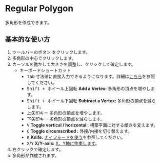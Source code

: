 
# Regular Polygon

<Reference shortcut='' command='Polygon' button='ツールバー' />

多角形を作成できます。

## 基本的な使い方

1. ツールバーのボタン <ButtonIcon type="button-regular-polygon" /> をクリックします。
2. 多角形の中心でクリックします。
3. カーソルを動かして大きさを調整し、クリックして確定します。
   - <Kst>キーボードショートカット</Kst>
      - <kbd>Tab</kbd> 寸法値に直接入力できるようになります。詳細は[こちら](./sketching-essentials#specify-dimensions-numerically)を参照してください。
      - <kbd>Shift + ホイール上回転</kbd> **Add a Vertex:** 多角形の頂点を増やします。
      - <kbd>Shift + ホイール下回転</kbd> **Subtract a Vertex:** 多角形の頂点を減らします。
      - <kbd>上矢印キー</kbd> 多角形の頂点を増やします。
      - <kbd>下矢印キー</kbd> 多角形の頂点を減らします。
      - <kbd>V</kbd> **Toggle vertical / horizontal :** 構築平面に対する傾きを変えます。
      - <kbd>C</kbd> **Toggle circumscribed :** 外接/内接を切り替えます。
      - <kbd>K</kbd> **Knife:** [ナイフモードを使う](./sketching-essentials#use-knife-mode)を参照してください。
      - <kbd>X</kbd>/<kbd>Y</kbd> **X/Y-axis:** [X、Y軸に拘束します](./sketching-essentials#constrain-to-an-axis)。
4. 右クリックで確定します。
5. 多角形が作成されます。

<VideoPlayer fileName="polygon"/>




